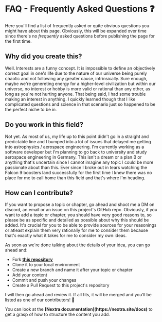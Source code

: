 
# FAQ - Frequently Asked Questions ❓
Here you'll find a list of frequently asked or quite obvious questions you might have about this page. Obviously, this will be expanded over time since there's no <em>frequently</em> asked questions before publishing the page for the first time.

## Why did you create this?
Well. Interests are a funny concept. It is impossible to define an objectively correct goal in one's life due to the nature of our universe being purely chaotic and not following any greater cause, intrinsically. Sure enough, maybe we're genereting 
energy for a higher-level civilization but within our universe, no interest or hobby is more valid or rational than any other, as long as you're not hurting anyone. That being said, I had some trouble making an interest in anything. I quickly learned though that
I like complicated questions and science in that scenario just so happened to be the perfect niche to be in. 

## Do you work in this field?
Not yet. As most of us, my life up to this point didn't go in a straight and predictable line and I bumped into a lot of issues that delayed me getting into astrophysics / aerospace engineering. I'm currently working as a software developer but I'm planning to
go back to university and study aerospace engineering in Germany. This isn't a dream or a plan B or anything that's uncertain since I cannot imagine any topic I could be more passionate about than this. Ever since I broke out in tears watching the Falcon 9 boosters land successfully
for the first time I knew there was no place for me to call home than this field and that's where I'm heading.

## How can I contribute?
If you want to propose a topic or chapter, go ahead and shoot me a DM on discord, an email or an issue on this project's GitHub repo. Obviously, if you want to add a topic or chapter, you should have very good reasons to, so please be as specific and detailed as possible
about why this should be added. It's crucial for you to be able to provide sources for your reasonings or atleast explain them very rationally for me to consider them because that's exactly what it takes for me to consider my own ideas. 

As soon as we're done talking about the details of your idea, you can go ahead and:

- Fork <strong>[this repository](https://github.com/gianlucajahn/guidetothegalaxy)</strong>
- Clone it to your local environment
- Create a new branch and name it after your topic or chapter
- Add your content
- Commit and push your changes
- Create a Pull Request to this project's repository

I will then go ahead and review it. If all fits, it will be merged and you'll be listed as one of our contributors! 🥳

<Callout type="info" emoji="ℹ️">
  You can look at the <strong>[Nextra documentation](https://nextra.site/docs)</strong> to get a grasp of how to structure the content you add.
</Callout>

<Analytics />

